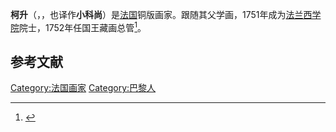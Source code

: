 {{Infobox artist
| name          = Charles-Nicolas Cochin
| image         = Charles-Nicolas Cochin.jpg
| imagesize     = 
| caption       = 
| birthname     = Charles-Nicolas Cochin
| birthdate     = 1715年2月22日
| birthplace      = [[法国|法国]][[巴黎|巴黎]]
| deathdate     = 1790年4月29日
| deathplace    = 巴黎
| nationality   = 法国
| field         = 铜版画家
| training      = 
| movement      = 
| works         = 
| patrons       = [[路易十五|路易十五]]
| awards        = 
}}
'''柯升'''（{{lang|fr|Charles-Nicolas Cochin}}，{{bd|1715年|2月22日|1790年|4月29日}}，也译作'''小科尚'''）是[[法国|法国]]铜版画家。跟随其父学画，1751年成为[[法兰西学院|法兰西学院]]院士，1752年任国王藏画总管<ref name="金常政">{{cite book| author = [[金常政|金常政]] | title = 百科全书的故事 | publisher = 北京图书馆出版社 | date = 2005-03 | location = 北京 | pages =50 | url = | doi = | id = | isbn = 7501326231 }}</ref>。

==参考文献==
<div class="references-small">
<references></references>
</div>
{{法国人物小作品}}
{{normdaten}}
{{DEFAULTSORT: Cochin, Charles-Nicolas}}
[[Category:法国画家|Category:法国画家]]
[[Category:巴黎人|Category:巴黎人]]